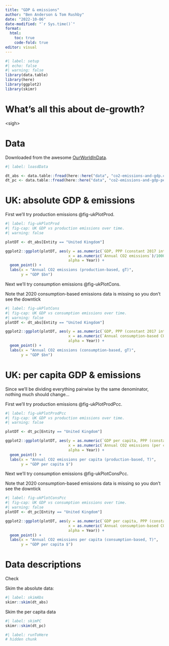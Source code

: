 ```yaml
---
title: "GDP & emissions"
author: "Ben Anderson & Tom Rushby"
date: "2022-10-06"
date-modified: "`r Sys.time()`"
format: 
  html:
    toc: true
    code-fold: true
editor: visual
---
```


```r
#| label: setup
#| echo: false
#| warning: false
library(data.table)
library(here)
library(ggplot2)
library(skimr)
```

# What's all this about de-growth?

\<sigh\>

# Data

Downloaded from the awesome [OurWorldInData](https://ourworldindata.org/grapher/co2-emissions-and-gdp?country=~GBR).

```r
#| label: loasdData

dt_abs <- data.table::fread(here::here("data", "co2-emissions-and-gdp.csv"))
dt_pc <- data.table::fread(here::here("data", "co2-emissions-and-gdp-per-capita.csv"))

```

# UK: absolute GDP & emissions

First we'll try production emissions \@fig-ukPlotProd.

```r
#| label: fig-ukPlotProd
#| fig-cap: UK GDP vs production emissions over time.
#| warning: false

plotDT <- dt_abs[Entity == "United Kingdom"]

ggplot2::ggplot(plotDT, aes(y = as.numeric(`GDP, PPP (constant 2017 international $)`)/1000000000, 
                            x = as.numeric(`Annual CO2 emissions`)/1000000,
                            alpha = Year)) +
  geom_point() +
  labs(x = "Annual CO2 emissions (production-based, gT)",
       y = "GDP $bn")
```

Next we'll try consumption emissions \@fig-ukPlotCons.

Note that 2020 consumption-based emissions data is missing so you don't see the downtick

```r
#| label: fig-ukPlotCons
#| fig-cap: UK GDP vs consumption emissions over time.
#| warning: false
plotDT <- dt_abs[Entity == "United Kingdom"]

ggplot2::ggplot(plotDT, aes(y = as.numeric(`GDP, PPP (constant 2017 international $)`)/1000000000, 
                            x = as.numeric(`Annual consumption-based CO2 emissions`)/1000000,
                            alpha = Year)) +
  geom_point() +
  labs(x = "Annual CO2 emissions (consumption-based, gT)",
       y = "GDP $bn")
```

# UK: per capita GDP & emissions

Since we'll be dividing everything pairwise by the same denominator, nothing much should change...

First we'll try production emissions \@fig-ukPlotProdPcc.

```r
#| label: fig-ukPlotProdPcc
#| fig-cap: UK GDP vs production emissions over time.
#| warning: false

plotDT <- dt_pc[Entity == "United Kingdom"]

ggplot2::ggplot(plotDT, aes(y = as.numeric(`GDP per capita, PPP (constant 2017 international $)`), 
                            x = as.numeric(`Annual CO2 emissions (per capita)`),
                            alpha = Year)) +
  geom_point() +
  labs(x = "Annual CO2 emissions per capita (production-based, T)",
       y = "GDP per capita $")
```

Next we'll try consumption emissions \@fig-ukPlotConsPcc.

Note that 2020 consumption-based emissions data is missing so you don't see the downtick

```r
#| label: fig-ukPlotConsPcc
#| fig-cap: UK GDP vs consumption emissions over time.
#| warning: false
plotDT <- dt_pc[Entity == "United Kingdom"]

ggplot2::ggplot(plotDT, aes(y = as.numeric(`GDP per capita, PPP (constant 2017 international $)`), 
                            x = as.numeric(`Annual consumption-based CO2 emissions (per capita)`),
                            alpha = Year)) +
  geom_point() +
  labs(x = "Annual CO2 emissions per capita (consumption-based, T)",
       y = "GDP per capita $")
```

# Data descriptions

Check

Skim the absolute data:

```r
#| label: skimAbs
skimr::skim(dt_abs)
```

Skim the per capita data

```r
#| label: skimPC
skimr::skim(dt_pc)
```

```r
#| label: runToHere
# hidden chunk
```
